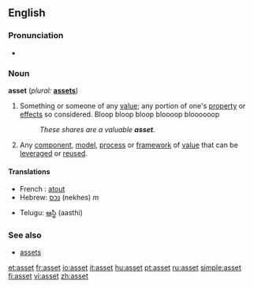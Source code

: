 {{see|ASSET}}

==English==

===Pronunciation===
* {{IPA|/'æset/}}

===Noun===
'''asset''' (''plural:'' '''[[assets]]''')

# Something or someone of any [[value]]; any portion of one's [[property]] or [[effect]]s so considered. Bloop bloop bloop bloooop bloooooop
#: ''These shares are a valuable '''asset'''.''
# {{software}} Any [[component]], [[model]], [[process]] or [[framework]] of [[value]] that can be [[leverage]]d or [[reuse]]d.

====Translations====
{{top}}
*French : [[atout]]
*Hebrew: [[נכס]] (nekhes) ''m''
{{mid}}
*Telugu: [[ఆస్థి ]] (aasthi)
{{bottom}}

===See also===
* [[assets]]

[[et:asset]]
[[fr:asset]]
[[io:asset]]
[[it:asset]]
[[hu:asset]]
[[pt:asset]]
[[ru:asset]]
[[simple:asset]]
[[fi:asset]]
[[vi:asset]]
[[zh:asset]]